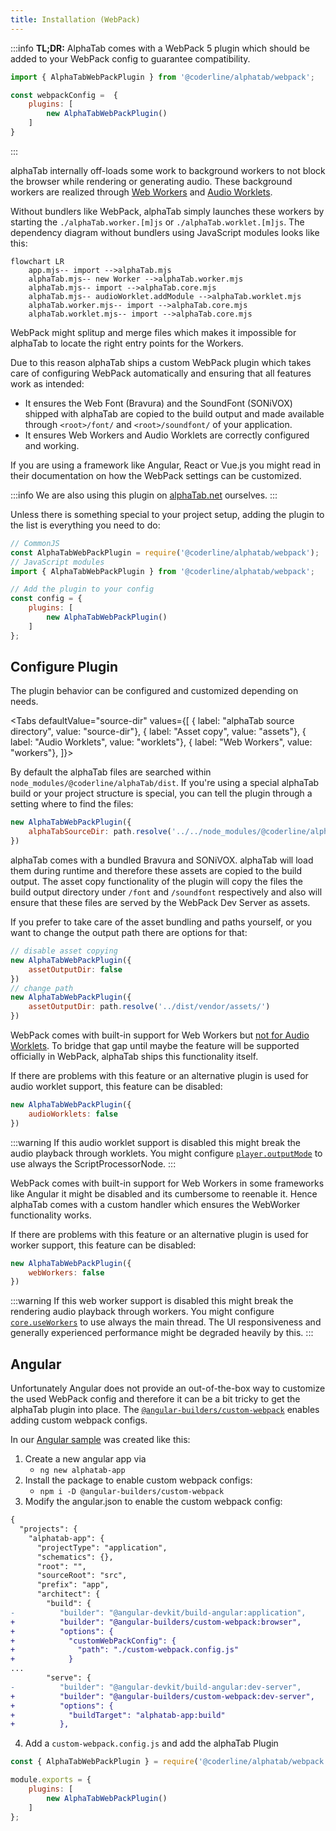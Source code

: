```yaml
---
title: Installation (WebPack)
---
```



<SinceBadge since="1.3.0" />

:::info
**TL;DR:**  AlphaTab comes with a WebPack 5 plugin which should be added to your WebPack config to guarantee compatibility. 
```js
import { AlphaTabWebPackPlugin } from '@coderline/alphatab/webpack';

const webpackConfig =  {
    plugins: [
        new AlphaTabWebPackPlugin()
    ]
}
```
:::

alphaTab internally off-loads some work to background workers to not block the browser while rendering or generating audio. 
These background workers are realized through [Web Workers](https://developer.mozilla.org/en-US/docs/Web/API/Web_Workers_API) and [Audio Worklets](https://developer.mozilla.org/en-US/docs/Web/API/Web_Audio_API/Using_AudioWorklet).

Without bundlers like WebPack, alphaTab simply launches these workers by starting the `./alphaTab.worker.[m]js` or `./alphaTab.worklet.[m]js`. The dependency diagram without bundlers using JavaScript modules looks like this: 

```mermaid
flowchart LR
    app.mjs-- import -->alphaTab.mjs
    alphaTab.mjs-- new Worker -->alphaTab.worker.mjs
    alphaTab.mjs-- import -->alphaTab.core.mjs  
    alphaTab.mjs-- audioWorklet.addModule -->alphaTab.worklet.mjs
    alphaTab.worker.mjs-- import -->alphaTab.core.mjs  
    alphaTab.worklet.mjs-- import -->alphaTab.core.mjs
```

WebPack might splitup and merge files which makes it impossible for alphaTab to locate the right entry points for the Workers.

Due to this reason alphaTab ships a custom WebPack plugin which takes care of configuring WebPack automatically and ensuring that all features work as intended:

* It ensures the Web Font (Bravura) and the SoundFont (SONiVOX) shipped with alphaTab are copied to the build output and made available through `<root>/font/` and `<root>/soundfont/` of your application.
* It ensures Web Workers and Audio Worklets are correctly configured and working. 

If you are using a framework like Angular, React or Vue.js you might read in their documentation on how the WebPack settings can be customized. 

:::info
We are also using this plugin on [alphaTab.net](https://alphatab.net) ourselves. 
:::

Unless there is something special to your project setup, adding the plugin to the list is everything you need to do:

```js
// CommonJS
const AlphaTabWebPackPlugin = require('@coderline/alphatab/webpack');
// JavaScript modules
import { AlphaTabWebPackPlugin } from '@coderline/alphatab/webpack';

// Add the plugin to your config
const config = {
    plugins: [
        new AlphaTabWebPackPlugin()
    ]
};
```

## Configure Plugin

The plugin behavior can be configured and customized depending on needs. 

<Tabs defaultValue="source-dir" values={[
    { label: "alphaTab source directory", value: "source-dir"},
    { label: "Asset copy", value: "assets"},
    { label: "Audio Worklets", value: "worklets"},
    { label: "Web Workers", value: "workers"},
]}>

<TabItem value="source-dir">

By default the alphaTab files are searched within `node_modules/@coderline/alphaTab/dist`. If you're using a special alphaTab build 
or your project structure is special, you can tell the plugin through a setting where to find the files: 

```js
new AlphaTabWebPackPlugin({
    alphaTabSourceDir: path.resolve('../../node_modules/@coderline/alphaTab/dist')
})
```

</TabItem>

<TabItem value="assets">

alphaTab comes with a bundled Bravura and SONiVOX. alphaTab will load them during runtime and therefore these assets
are copied to the build output. The asset copy functionality of the plugin will copy the files the build output directory 
under `/font` and `/soundfont` respectively and also will ensure that these files are served by the WebPack Dev Server as
assets. 

If you prefer to take care of the asset bundling and paths yourself, or you want to change the output path there are options for that:

```js
// disable asset copying 
new AlphaTabWebPackPlugin({
    assetOutputDir: false
})
// change path 
new AlphaTabWebPackPlugin({
    assetOutputDir: path.resolve('../dist/vendor/assets/')
})
```

</TabItem>

<TabItem value="worklets">

WebPack comes with built-in support for Web Workers but [not for Audio Worklets](https://github.com/webpack/webpack/issues/11543). 
To bridge that gap until maybe the feature will be supported officially in WebPack, alphaTab ships this functionality itself.

If there are problems with this feature or an alternative plugin is used for audio worklet support, this feature can be disabled:

```js
new AlphaTabWebPackPlugin({
    audioWorklets: false
})
```

:::warning 
If this audio worklet support is disabled this might break the audio playback through worklets. You might configure
[`player.outputMode`](/docs/reference/settings/player/outputmode) to use always the ScriptProcessorNode.
:::

</TabItem>

<TabItem value="workers">

WebPack comes with built-in support for Web Workers in some frameworks like Angular it might be disabled and its cumbersome to reenable it. 
Hence alphaTab comes with a custom handler which ensures the WebWorker functionality works. 

If there are problems with this feature or an alternative plugin is used for worker support, this feature can be disabled:

```js
new AlphaTabWebPackPlugin({
    webWorkers: false
})
```

:::warning 
If this web worker support is disabled this might break the rendering audio playback through workers. You might configure  
[`core.useWorkers`](/docs/reference/settings/core/useworkers) to use always the main thread. 
The UI responsiveness and generally experienced performance might be degraded heavily by this. 
:::

</TabItem>

</Tabs>

## Angular

Unfortunately Angular does not provide an out-of-the-box way to customize the used WebPack config and therefore it can be a bit tricky to get 
the alphaTab plugin into place. The [`@angular-builders/custom-webpack`](https://www.npmjs.com/package/@angular-builders/custom-webpack) enables adding custom webpack configs.

In our [Angular sample](https://github.com/CoderLine/alphaTabSamplesWeb/tree/main/src/webpack-angular) was created like this: 

1. Create a new angular app via 
    * `ng new alphatab-app`
2. Install the package to enable custom webpack configs: 
    * `npm i -D @angular-builders/custom-webpack`
3. Modify the angular.json to enable the custom webpack config: 
```diff
{
  "projects": {
    "alphatab-app": {
      "projectType": "application",
      "schematics": {},
      "root": "",
      "sourceRoot": "src",
      "prefix": "app",
      "architect": {
        "build": {
-          "builder": "@angular-devkit/build-angular:application",
+          "builder": "@angular-builders/custom-webpack:browser",
+          "options": {
+            "customWebPackConfig": {
+              "path": "./custom-webpack.config.js"
+            }
...
        "serve": {
-          "builder": "@angular-devkit/build-angular:dev-server",
+          "builder": "@angular-builders/custom-webpack:dev-server",
+          "options": {
+            "buildTarget": "alphatab-app:build"
+          },
```
4. Add a `custom-webpack.config.js` and add the alphaTab Plugin
```js
const { AlphaTabWebPackPlugin } = require('@coderline/alphatab/webpack');

module.exports = {
    plugins: [
        new AlphaTabWebPackPlugin()
    ]
};
```



